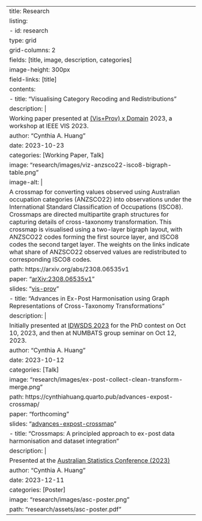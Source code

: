 ---
title: Research
listing:
  - id: research
    type: grid
    grid-columns: 2
    fields: [title, image, description, categories]
    image-height: 300px
    field-links: [title]
    contents:
        - title: "Visualising Category Recoding and Redistributions"
          description: |
            Working paper presented at [(Vis+Prov) x Domain](https://visxprov.github.io) 2023, a workshop at IEEE VIS 2023.
          author: "Cynthia A. Huang"
          date: 2023-10-23
          categories: [Working Paper, Talk]
          image: "research/images/viz-anzsco22-isco8-bigraph-table.png"
          image-alt: |
            A crossmap for converting values observed using Australian occupation categories (ANZSCO22) into observations under the International Standard Classification of Occupations (ISCO8). Crossmaps are directed multipartite graph structures for capturing details of cross-taxonomy transformation. This crossmap is visualised using a two-layer bigraph layout, with ANZSCO22 codes forming the first source layer, and ISCO8 codes the second target layer. The weights on the links indicate what share of ANZSCO22 observed values are redistributed to corresponding ISCO8 codes.
          path: https://arxiv.org/abs/2308.06535v1
          paper: "[arXiv:2308.06535v1](https://arxiv.org/abs/2308.06535v1)"
          slides: "[vis-prov](https://cynthiahuang.quarto.pub/vis-prov/)"
        - title: "Advances in Ex-Post Harmonisation using Graph Representations of Cross-Taxonomy Transformations"
          description: |
            Initially presented at [IDWSDS 2023](https://www.idwsds.org) for the PhD contest on Oct 10, 2023, and then at NUMBATS group seminar on Oct 12, 2023.
          author: "Cynthia A. Huang"
          date: 2023-10-12
          categories: [Talk]
          image: "research/images/ex-post-collect-clean-transform-merge.png"
          path: https://cynthiahuang.quarto.pub/advances-expost-crossmap/
          paper: "forthcoming"
          slides: "[advances-expost-crossmap](https://cynthiahuang.quarto.pub/advances-expost-crossmap/)"
        - title: "Crossmaps: A principled approach to ex-post data harmonisation and dataset integration"
          description: |
            Presented at the [Australian Statistics Conference (2023)](https://www.asc2023.org)
          author: "Cynthia A. Huang"
          date: 2023-12-11
          categories: [Poster]
          image: "research/images/asc-poster.png"
          path: "research/assets/asc-poster.pdf"
---